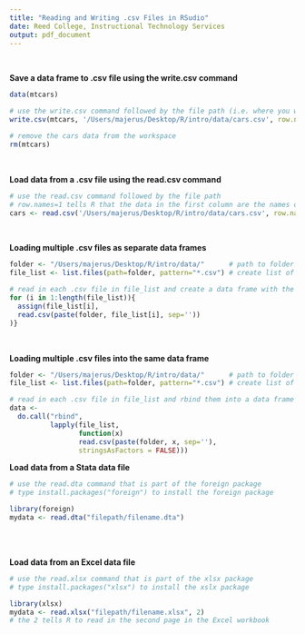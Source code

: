 ```yaml
---
title: "Reading and Writing .csv Files in RSudio"
date: Reed College, Instructional Technology Services
output: pdf_document
---
```

<br /> 

**Save a data frame to .csv file using the write.csv command**
```r
data(mtcars) 

# use the write.csv command followed by the file path (i.e. where you would like to save the file)
write.csv(mtcars, '/Users/majerus/Desktop/R/intro/data/cars.csv', row.names=T)

# remove the cars data from the workspace
rm(mtcars) 
```
<br />  


**Load data from a .csv file using the read.csv command**
```r
# use the read.csv command followed by the file path
# row.names=1 tells R that the data in the first column are the names of the rows
cars <- read.csv('/Users/majerus/Desktop/R/intro/data/cars.csv', row.names=1)

```
<br />  

**Loading multiple .csv files as separate data frames**
```r

folder <- "/Users/majerus/Desktop/R/intro/data/"      # path to folder that holds multiple .csv files
file_list <- list.files(path=folder, pattern="*.csv") # create list of all .csv files in folder

# read in each .csv file in file_list and create a data frame with the same name as the .csv file
for (i in 1:length(file_list)){
  assign(file_list[i], 
  read.csv(paste(folder, file_list[i], sep=''))
)}

```
<br />  

**Loading multiple .csv files into the same data frame**
```r

folder <- "/Users/majerus/Desktop/R/intro/data/"      # path to folder that holds multiple .csv files
file_list <- list.files(path=folder, pattern="*.csv") # create list of all .csv files in folder

# read in each .csv file in file_list and rbind them into a data frame called data 
data <- 
  do.call("rbind", 
          lapply(file_list, 
                 function(x) 
                 read.csv(paste(folder, x, sep=''), 
                 stringsAsFactors = FALSE)))


```


**Load data from a Stata data file**
```r
# use the read.dta command that is part of the foreign package 
# type install.packages("foreign") to install the foreign package

library(foreign)
mydata <- read.dta("filepath/filename.dta")

```
<BR>
<BR>

**Load data from an Excel data file**
```r
# use the read.xlsx command that is part of the xlsx package 
# type install.packages("xlsx") to install the xslx package 

library(xlsx)
mydata <- read.xlsx("filepath/filename.xlsx", 2) 
# the 2 tells R to read in the second page in the Excel workbook

```





